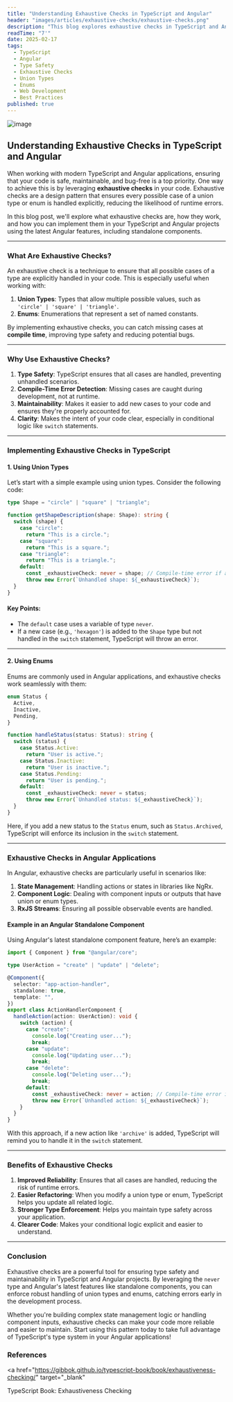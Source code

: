 ```yaml
---
title: "Understanding Exhaustive Checks in TypeScript and Angular"
header: "images/articles/exhaustive-checks/exhaustive-checks.png"
description: "This blog explores exhaustive checks in TypeScript and Angular, showcasing how they enhance type safety and maintainability. It includes examples with union types, enums, and Angular's standalone components, highlighting the importance of handling all possible cases to prevent errors."
readTime: "7'"
date: 2025-02-17
tags:
  - TypeScript
  - Angular
  - Type Safety
  - Exhaustive Checks
  - Union Types
  - Enums
  - Web Development
  - Best Practices
published: true
---
```


![image](/images/articles/exhaustive-checks/exhaustive-checks.png)

## Understanding Exhaustive Checks in TypeScript and Angular

When working with modern TypeScript and Angular applications, ensuring that your code is safe, maintainable, and bug-free is a top priority. One way to achieve this is by leveraging **exhaustive checks** in your code. Exhaustive checks are a design pattern that ensures every possible case of a union type or enum is handled explicitly, reducing the likelihood of runtime errors.

In this blog post, we'll explore what exhaustive checks are, how they work, and how you can implement them in your TypeScript and Angular projects using the latest Angular features, including standalone components.

---

### What Are Exhaustive Checks?

An exhaustive check is a technique to ensure that all possible cases of a type are explicitly handled in your code. This is especially useful when working with:

1. **Union Types**: Types that allow multiple possible values, such as `'circle' | 'square' | 'triangle'`.
2. **Enums**: Enumerations that represent a set of named constants.

By implementing exhaustive checks, you can catch missing cases at **compile time**, improving type safety and reducing potential bugs.

---

### Why Use Exhaustive Checks?

1. **Type Safety**: TypeScript ensures that all cases are handled, preventing unhandled scenarios.
2. **Compile-Time Error Detection**: Missing cases are caught during development, not at runtime.
3. **Maintainability**: Makes it easier to add new cases to your code and ensures they're properly accounted for.
4. **Clarity**: Makes the intent of your code clear, especially in conditional logic like `switch` statements.

---

### Implementing Exhaustive Checks in TypeScript

#### 1. Using Union Types

Let’s start with a simple example using union types. Consider the following code:

```typescript
type Shape = "circle" | "square" | "triangle";

function getShapeDescription(shape: Shape): string {
  switch (shape) {
    case "circle":
      return "This is a circle.";
    case "square":
      return "This is a square.";
    case "triangle":
      return "This is a triangle.";
    default:
      const _exhaustiveCheck: never = shape; // Compile-time error if a case is missing
      throw new Error(`Unhandled shape: ${_exhaustiveCheck}`);
  }
}
```

#### Key Points:

- The `default` case uses a variable of type `never`.
- If a new case (e.g., `'hexagon'`) is added to the `Shape` type but not handled in the `switch` statement, TypeScript will throw an error.

---

#### 2. Using Enums

Enums are commonly used in Angular applications, and exhaustive checks work seamlessly with them:

```typescript
enum Status {
  Active,
  Inactive,
  Pending,
}

function handleStatus(status: Status): string {
  switch (status) {
    case Status.Active:
      return "User is active.";
    case Status.Inactive:
      return "User is inactive.";
    case Status.Pending:
      return "User is pending.";
    default:
      const _exhaustiveCheck: never = status;
      throw new Error(`Unhandled status: ${_exhaustiveCheck}`);
  }
}
```

Here, if you add a new status to the `Status` enum, such as `Status.Archived`, TypeScript will enforce its inclusion in the `switch` statement.

---

### Exhaustive Checks in Angular Applications

In Angular, exhaustive checks are particularly useful in scenarios like:

1. **State Management**: Handling actions or states in libraries like NgRx.
2. **Component Logic**: Dealing with component inputs or outputs that have union or enum types.
3. **RxJS Streams**: Ensuring all possible observable events are handled.

#### Example in an Angular Standalone Component

Using Angular's latest standalone component feature, here’s an example:

```typescript
import { Component } from "@angular/core";

type UserAction = "create" | "update" | "delete";

@Component({
  selector: "app-action-handler",
  standalone: true,
  template: "",
})
export class ActionHandlerComponent {
  handleAction(action: UserAction): void {
    switch (action) {
      case "create":
        console.log("Creating user...");
        break;
      case "update":
        console.log("Updating user...");
        break;
      case "delete":
        console.log("Deleting user...");
        break;
      default:
        const _exhaustiveCheck: never = action; // Compile-time error if a case is missing
        throw new Error(`Unhandled action: ${_exhaustiveCheck}`);
    }
  }
}
```

With this approach, if a new action like `'archive'` is added, TypeScript will remind you to handle it in the `switch` statement.

---

### Benefits of Exhaustive Checks

1. **Improved Reliability**: Ensures that all cases are handled, reducing the risk of runtime errors.
2. **Easier Refactoring**: When you modify a union type or enum, TypeScript helps you update all related logic.
3. **Stronger Type Enforcement**: Helps you maintain type safety across your application.
4. **Clearer Code**: Makes your conditional logic explicit and easier to understand.

---

### Conclusion

Exhaustive checks are a powerful tool for ensuring type safety and maintainability in TypeScript and Angular projects. By leveraging the `never` type and Angular's latest features like standalone components, you can enforce robust handling of union types and enums, catching errors early in the development process.

Whether you're building complex state management logic or handling component inputs, exhaustive checks can make your code more reliable and easier to maintain. Start using this pattern today to take full advantage of TypeScript's type system in your Angular applications!

### References

<a
  href="https://gibbok.github.io/typescript-book/book/exhaustiveness-checking/"
  target="_blank"
>
  TypeScript Book: Exhaustiveness Checking
</a>
